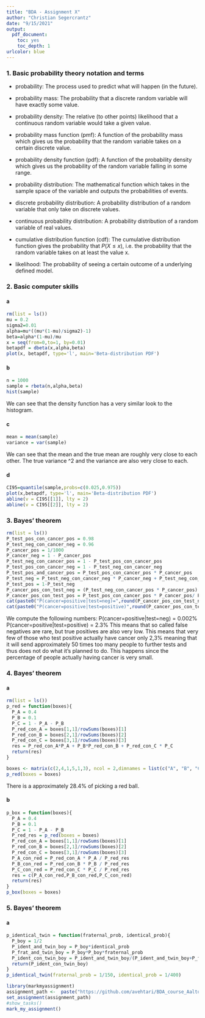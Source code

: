 ```yaml
---
title: "BDA - Assignment X"
author: "Christian Segercrantz"
date: "9/15/2021"
output: 
  pdf_document: 
    toc: yes
    toc_depth: 1
urlcolor: blue
---
```


### 1. Basic probability theory notation and terms

* probability: The process used to predict what will happen (in the future).

* probability mass: The probability that a discrete random variable will have exactly some value.

* probability density: The relative (to other points) likelihood that a continuous random variable would take a given value.

* probability mass function (pmf): A function of the probability mass which gives us the probability that the random variable takes on a certain discrete value.

* probability density function (pdf): A function of the probability density which gives us the probability of the random variable falling in some range.

* probability distribution: The mathematical function which takes in the sample space of the variable and outputs the probabilities of events.

* discrete probability distribution: A probability distribution of a random variable that only take on discrete values.

* continuous probability distribution: A probability distribution of a random variable of real values.

* cumulative distribution function (cdf): The cumulative distribution function gives the probability that $P(X\leq x)$, i.e. the probability that the random variable takes on at least the value x. 

* likelihood: The probability of seeing a certain outcome of a underlying defined model.  



### 2. Basic computer skills

#### a

```r
rm(list = ls())
mu = 0.2
sigma2=0.01
alpha=mu*((mu*(1-mu)/sigma2)-1)
beta=alpha*(1-mu)/mu
x = seq(from=0,to=1, by=0.01)
betapdf = dbeta(x,alpha,beta)
plot(x, betapdf, type='l', main='Beta-distribution PDF')
```

#### b

```r
n = 1000
sample = rbeta(n,alpha,beta)
hist(sample)
```

We can see that the density function has a very similar look to the histogram.

#### c

```r
mean = mean(sample)
variance = var(sample)
```

We can see that the mean and the true mean are roughly very close to each other. The true variance \sigma\^2 and the variance are also very close to each.

#### d

```r
CI95=quantile(sample,probs=c(0.025,0.975))
plot(x,betapdf, type='l', main='Beta-distribution PDF')
abline(v = CI95[[1]], lty = 2)
abline(v = CI95[[2]], lty = 2)
```

### 3. Bayes’ theorem

```r
rm(list = ls())
P_test_pos_con_cancer_pos = 0.98
P_test_neg_con_cancer_neg = 0.96
P_cancer_pos = 1/1000
P_cancer_neg = 1 - P_cancer_pos
P_test_neg_con_cancer_pos = 1 - P_test_pos_con_cancer_pos
P_test_pos_con_cancer_neg = 1 - P_test_neg_con_cancer_neg
P_test_pos_and_cancer_pos = P_test_pos_con_cancer_pos * P_cancer_pos
P_test_neg = P_test_neg_con_cancer_neg * P_cancer_neg + P_test_neg_con_cancer_pos * P_cancer_pos
P_test_pos = 1-P_test_neg
P_cancer_pos_con_test_neg = (P_test_neg_con_cancer_pos * P_cancer_pos) /  P_test_neg
P_cancer_pos_con_test_pos = P_test_pos_con_cancer_pos * P_cancer_pos/ P_test_pos
cat(paste0("P(cancer=positive|test=neg)=",round(P_cancer_pos_con_test_neg*100,4),"%"),sep="")
cat(paste0("P(cancer=positive|test=positive)",round(P_cancer_pos_con_test_pos*100,4),"%"),sep="")
```

We compute the following numbers: P(cancer=positive\|test=neg) = 0.002% P(cancer=positive\|test=positive) = 2.3% This means that so called false negatives are rare, but true positives are also very low. This means that very few of those who test positive actually have cancer only 2,3% meaning that it will send approximately 50 times too many people to further tests and thus does not do what it's planned to do. This happens since the percentage of people actually having cancer is very small.

### 4. Bayes’ theorem

#### a

```r
rm(list = ls())
p_red = function(boxes){
  P_A = 0.4
  P_B = 0.1
  P_C = 1 - P_A - P_B
  P_red_con_A = boxes[1,1]/rowSums(boxes)[1]
  P_red_con_B = boxes[2,1]/rowSums(boxes)[2]
  P_red_con_C = boxes[3,1]/rowSums(boxes)[3]
  res = P_red_con_A*P_A + P_B*P_red_con_B + P_red_con_C * P_C
  return(res)
}

boxes <- matrix(c(2,4,1,5,1,3), ncol = 2,dimnames = list(c("A", "B", "C"), c("red", "white")))
p_red(boxes = boxes)


```

There is a approximately 28.4% of picking a red ball.

#### b

```r
p_box = function(boxes){
  P_A = 0.4
  P_B = 0.1
  P_C = 1 - P_A - P_B
  P_red_res = p_red(boxes = boxes)
  P_red_con_A = boxes[1,1]/rowSums(boxes)[1]
  P_red_con_B = boxes[2,1]/rowSums(boxes)[2]
  P_red_con_C = boxes[3,1]/rowSums(boxes)[3]
  P_A_con_red = P_red_con_A * P_A / P_red_res
  P_B_con_red = P_red_con_B * P_B / P_red_res
  P_C_con_red = P_red_con_C * P_C / P_red_res
  res = c(P_A_con_red,P_B_con_red,P_C_con_red)
  return(res)
}
p_box(boxes = boxes)
```

### 5. Bayes’ theorem

#### a

```r
p_identical_twin = function(fraternal_prob, identical_prob){
  P_boy = 1/2
  P_ident_and_twin_boy = P_boy*identical_prob
  P_frat_and_twin_boy = P_boy*P_boy*fraternal_prob
  P_ident_con_twin_boy = P_ident_and_twin_boy/(P_ident_and_twin_boy+P_frat_and_twin_boy)
  return(P_ident_con_twin_boy)
}
p_identical_twin(fraternal_prob = 1/150, identical_prob = 1/400)

```

```r
library(markmyassignment)
assignment_path <-  paste("https://github.com/avehtari/BDA_course_Aalto/","blob/master/assignments/tests/assignment1.yml", sep="")
set_assignment(assignment_path)
#show_tasks()
mark_my_assignment()

```
